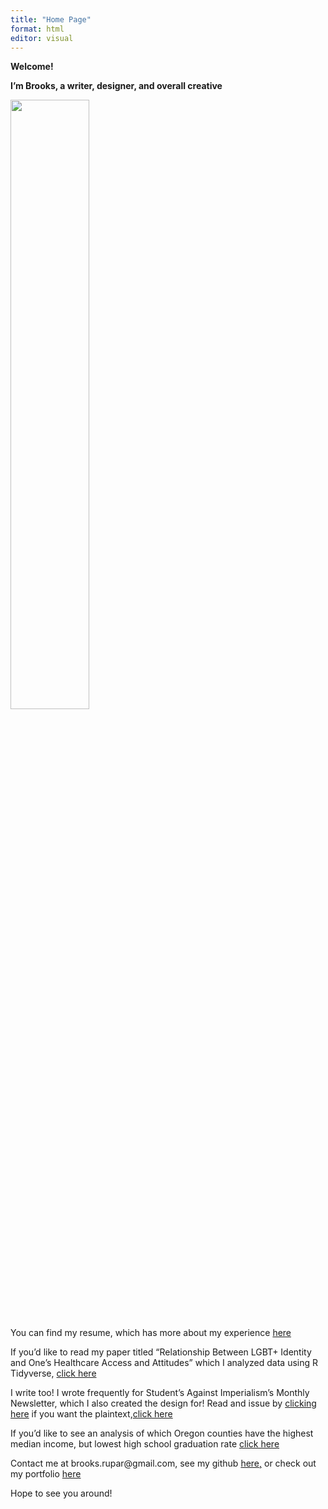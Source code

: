```yaml
---
title: "Home Page"
format: html
editor: visual
---
```


**Welcome!**

**I'm Brooks, a writer, designer, and overall creative**

![](1693020253485.jpg){fig-align="center" width="50%"}

You can find my resume, which has more about my experience [here](https://2587c421b98b42f1af29227fc18e9422.app.posit.cloud/file_show?path=%2Fcloud%2Fproject%2FResumeFALL2023.pdf)

If you'd like to read my paper titled "Relationship Between LGBT+ Identity and One's Healthcare Access and Attitudes" which I analyzed data using R Tidyverse, [click here](broooksie.github.io/mywebsite/ResearchPaper.html)

I write too! I wrote frequently for Student's Against Imperialism's Monthly Newsletter, which I also created the design for! Read and issue by [clicking here](https://drive.google.com/file/d/1qSsinrTlm7ae1QY8iqQYlufDF2OZYYwa/view) if you want the plaintext,[click here](broooksie.github.io/mywebsite/Article.html)

If you'd like to see an analysis of which Oregon counties have the highest median income, but lowest high school graduation rate [click here](broooksie.github.io/mywebsite/TidyCensus.html)

Contact me at brooks.rupar\@gmail.com, see my github [here,](https://github.com/broooksie) or check out my portfolio [here](https://portfolio.adobe.com/59afd969-811a-4784-ac41-985bca2088d0/editor/)

Hope to see you around!
